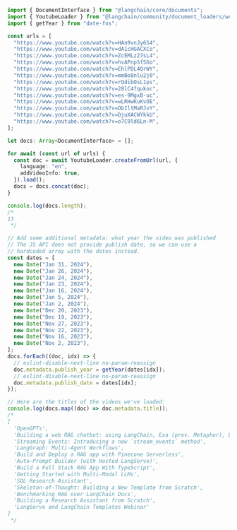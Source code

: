```typescript
import { DocumentInterface } from "@langchain/core/documents";
import { YoutubeLoader } from "@langchain/community/document_loaders/web/youtube";
import { getYear } from "date-fns";

const urls = [
  "https://www.youtube.com/watch?v=HAn9vnJy6S4",
  "https://www.youtube.com/watch?v=dA1cHGACXCo",
  "https://www.youtube.com/watch?v=ZcEMLz27sL4",
  "https://www.youtube.com/watch?v=hvAPnpSfSGo",
  "https://www.youtube.com/watch?v=EhlPDL4QrWY",
  "https://www.youtube.com/watch?v=mmBo8nlu2j0",
  "https://www.youtube.com/watch?v=rQdibOsL1ps",
  "https://www.youtube.com/watch?v=28lC4fqukoc",
  "https://www.youtube.com/watch?v=es-9MgxB-uc",
  "https://www.youtube.com/watch?v=wLRHwKuKvOE",
  "https://www.youtube.com/watch?v=ObIltMaRJvY",
  "https://www.youtube.com/watch?v=DjuXACWYkkU",
  "https://www.youtube.com/watch?v=o7C9ld6Ln-M",
];

let docs: Array<DocumentInterface> = [];

for await (const url of urls) {
  const doc = await YoutubeLoader.createFromUrl(url, {
    language: "en",
    addVideoInfo: true,
  }).load();
  docs = docs.concat(doc);
}

console.log(docs.length);
/*
13
 */

// Add some additional metadata: what year the video was published
// The JS API does not provide publish date, so we can use a
// hardcoded array with the dates instead.
const dates = [
  new Date("Jan 31, 2024"),
  new Date("Jan 26, 2024"),
  new Date("Jan 24, 2024"),
  new Date("Jan 23, 2024"),
  new Date("Jan 16, 2024"),
  new Date("Jan 5, 2024"),
  new Date("Jan 2, 2024"),
  new Date("Dec 20, 2023"),
  new Date("Dec 19, 2023"),
  new Date("Nov 27, 2023"),
  new Date("Nov 22, 2023"),
  new Date("Nov 16, 2023"),
  new Date("Nov 2, 2023"),
];
docs.forEach((doc, idx) => {
  // eslint-disable-next-line no-param-reassign
  doc.metadata.publish_year = getYear(dates[idx]);
  // eslint-disable-next-line no-param-reassign
  doc.metadata.publish_date = dates[idx];
});

// Here are the titles of the videos we've loaded:
console.log(docs.map((doc) => doc.metadata.title));
/*
[
  'OpenGPTs',
  'Building a web RAG chatbot: using LangChain, Exa (prev. Metaphor), LangSmith, and Hosted Langserve',
  'Streaming Events: Introducing a new `stream_events` method',
  'LangGraph: Multi-Agent Workflows',
  'Build and Deploy a RAG app with Pinecone Serverless',
  'Auto-Prompt Builder (with Hosted LangServe)',
  'Build a Full Stack RAG App With TypeScript',
  'Getting Started with Multi-Modal LLMs',
  'SQL Research Assistant',
  'Skeleton-of-Thought: Building a New Template from Scratch',
  'Benchmarking RAG over LangChain Docs',
  'Building a Research Assistant from Scratch',
  'LangServe and LangChain Templates Webinar'
]
 */
```
